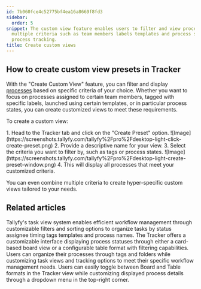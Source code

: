 ```yaml
---
id: 7b060fce4c52775bf4ea16a8669f8fd3
sidebar:
  order: 5
snippet: The custom view feature enables users to filter and view processes by combining
  multiple criteria such as team members labels templates and process states for tailored
  process tracking.
title: Create custom views
---
```



## How to create custom view presets in Tracker

With the "Create Custom View" feature, you can filter and display [processes](/products/pro/tracking-and-tasks/processes/) based on specific criteria of your choice. Whether you want to focus on processes assigned to certain team members, tagged with specific labels, launched using certain templates, or in particular process states, you can create customized views to meet these requirements.

To create a custom view:

<Steps>
1. Head to the Tracker tab and click on the "Create Preset" option.
   ![Image](https://screenshots.tallyfy.com/tallyfy%2Fpro%2Fdesktop-light-click-create-preset.png)
2. Provide a descriptive name for your view.
3. Select the criteria you want to filter by, such as tags or process states.
   ![Image](https://screenshots.tallyfy.com/tallyfy%2Fpro%2Fdesktop-light-create-preset-window.png)
4. This will display all processes that meet your customized criteria.
</Steps>

You can even combine multiple criteria to create hyper-specific custom views tailored to your needs.


## Related articles
<CardGrid>
<LinkTitleCard header="<b>Tasks View > Customize the task view</b>" href="/products/pro/tracking-and-tasks/tasks-view/how-can-i-customize-task-views-in-tallyfy/" > Tallyfy's task view system enables efficient workflow management through customizable filters and sorting options to organize tasks by status assignee timing tags templates and process names. </LinkTitleCard>
<LinkTitleCard header="<b>Tracking And Tasks > Tracker view</b>" href="/products/pro/tracking-and-tasks/tracker-view/" > The Tracker offers a customizable interface displaying process statuses through either a card-based board view or a configurable table format with filtering capabilities. </LinkTitleCard>
<LinkTitleCard header="<b>Tracker View > Organize processes</b>" href="/products/pro/tracking-and-tasks/tracker-view/organize-processes/" > Users can organize their processes through tags and folders while customizing task views and tracking options to meet their specific workflow management needs. </LinkTitleCard>
<LinkTitleCard header="<b>Tracker View > Switch between views</b>" href="/products/pro/tracking-and-tasks/tracker-view/how-to-switch-between-board-and-table-formats-in-tallyfy-tracker/" > Users can easily toggle between Board and Table formats in the Tracker view while customizing displayed process details through a dropdown menu in the top-right corner. </LinkTitleCard>
</CardGrid>